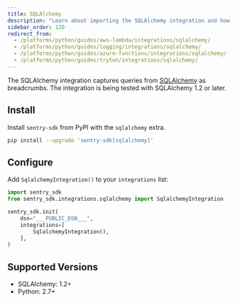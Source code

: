 ```yaml
---
title: SQLAlchemy
description: "Learn about importing the SQLAlchemy integration and how it captures queries from SQLAlchemy as breadcrumbs."
sidebar_order: 120
redirect_from:
  - /platforms/python/guides/aws-lambda/integrations/sqlalchemy/
  - /platforms/python/guides/logging/integrations/sqlalchemy/
  - /platforms/python/guides/azure-functions/integrations/sqlalchemy/
  - /platforms/python/guides/tryton/integrations/sqlalchemy/
---
```


<!-- NOTE: Due to being in common, redirects are in vercel.json -->

The SQLAlchemy integration captures queries from
[SQLAlchemy](https://www.sqlalchemy.org/) as breadcrumbs. The integration is
being tested with SQLAlchemy 1.2 or later.

## Install

Install `sentry-sdk` from PyPI with the `sqlalchemy` extra.

```bash
pip install --upgrade 'sentry-sdk[sqlalchemy]'
```

## Configure

Add `SqlalchemyIntegration()` to your `integrations` list:

<SignInNote />

```python
import sentry_sdk
from sentry_sdk.integrations.sqlalchemy import SqlalchemyIntegration

sentry_sdk.init(
    dsn="___PUBLIC_DSN___",
    integrations=[
        SqlalchemyIntegration(),
    ],
)
```

## Supported Versions

- SQLAlchemy: 1.2+
- Python: 2.7+
